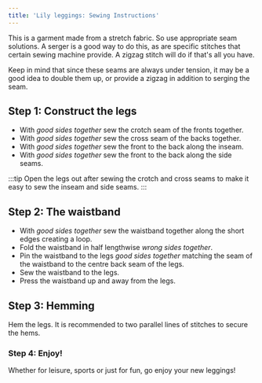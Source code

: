 ```yaml
---
title: 'Lily leggings: Sewing Instructions'
---
```


This is a garment made from a stretch fabric. So use appropriate seam
solutions. A serger is a good way to do this, as are specific stitches that
certain sewing machine provide. A zigzag stitch will do if that's all you have.

Keep in mind that since these seams are always under tension, it may be a good
idea to double them up, or provide a zigzag in addition to serging the seam.

## Step 1: Construct the legs

- With _good sides together_ sew the crotch seam of the fronts together.
- With _good sides together_ sew the cross seam of the backs together.
- With _good sides together_ sew the front to the back along the inseam.
- With _good sides together_ sew the front to the back along the side seams.

:::tip
Open the legs out after sewing the crotch and cross seams to make it easy to
sew the inseam and side seams.
:::

## Step 2: The waistband

- With _good sides together_ sew the waistband together along the short edges
  creating a loop.
- Fold the waistband in half lengthwise _wrong sides together_.
- Pin the waistband to the legs _good sides together_ matching the seam of the
  waistband to the centre back seam of the legs.
- Sew the waistband to the legs.
- Press the waistband up and away from the legs.

## Step 3: Hemming

Hem the legs. It is recommended to two parallel lines of stitches to secure the
hems.

### Step 4: Enjoy!

Whether for leisure, sports or just for fun, go enjoy your new leggings!
